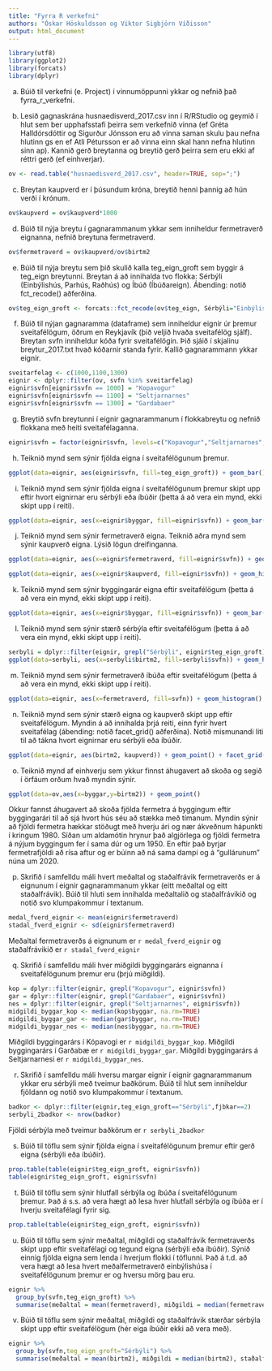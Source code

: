 ```yaml
---
title: "Fyrra R verkefni"
authors: "Óskar Höskuldsson og Viktor Sigbjörn Víðisson"
output: html_document
---
```


```r

library(utf8)
library(ggplot2)
library(forcats)
library(dplyr)
```

a)
Búið til verkefni (e. Project) í vinnumöppunni ykkar og nefnið það fyrra_r_verkefni.

b)
Lesið gagnaskrána husnaedisverd_2017.csv inn í R/RStudio og geymið í hlut sem ber upphafsstafi þeirra sem verkefnið vinna (ef Gréta Halldórsdóttir og Sigurður Jónsson eru að vinna saman skulu þau nefna hlutinn gs en ef Atli Pétursson er að vinna einn skal hann nefna hlutinn sinn ap). Kannið gerð breytanna og breytið gerð þeirra sem eru ekki af réttri gerð (ef einhverjar).
```r
ov <- read.table("husnaedisverd_2017.csv", header=TRUE, sep=";")
```
c)
Breytan kaupverd er í þúsundum króna, breytið henni þannig að hún verði í krónum.
```r
ov$kaupverd = ov$kaupverd*1000
```
d)
Búið til nýja breytu í gagnarammanum ykkar sem inniheldur fermetraverð eignanna, nefnið breytuna fermetraverd.
```r
ov$fermetraverd = ov$kaupverd/ov$birtm2
```
e)
Búið til nýja breytu sem þið skulið kalla teg_eign_groft sem byggir á teg_eign breytunni. Breytan á að innihalda tvo flokka: Sérbýli (Einbýlishús, Parhús, Raðhús) og Íbúð (Íbúðareign). Ábending: notið fct_recode() aðferðina.
```r
ov$teg_eign_groft <- forcats::fct_recode(ov$teg_eign, Sérbýli="Einbýlishús", Sérbýli="Parhús", Sérbýli="Raðhús", Íbúð="Íbúðareign")
```
f)
Búið til nýjan gagnaramma (dataframe) sem inniheldur eignir úr þremur sveitafélögum, öðrum en Reykjavík (þið veljið hvaða sveitafélög sjálf). Breytan svfn inniheldur kóða fyrir sveitafélögin. Þið sjáið í skjalinu breytur_2017.txt hvað kóðarnir standa fyrir. Kallið gagnarammann ykkar eignir.
```r
sveitarfelag <- c(1000,1100,1300)
eignir <- dplyr::filter(ov, svfn %in% sveitarfelag)
eignir$svfn[eignir$svfn == 1000] = "Kopavogur"
eignir$svfn[eignir$svfn == 1100] = "Seltjarnarnes"
eignir$svfn[eignir$svfn == 1300] = "Gardabaer"
```
g)
Breytið svfn breytunni í eignir gagnarammanum í flokkabreytu og nefnið flokkana með heiti sveitafélaganna.
```r
eignir$svfn = factor(eignir$svfn, levels=c("Kopavogur","Seltjarnarnes","Gardabaer"))
```
h)
Teiknið mynd sem sýnir fjölda eigna í sveitafélögunum þremur.
```r
ggplot(data=eignir, aes(eignir$svfn, fill=teg_eign_groft)) + geom_bar()
```



i)
Teiknið mynd sem sýnir fjölda eigna í sveitafélögunum þremur skipt upp eftir hvort eignirnar eru sérbýli eða íbúðir (þetta á að vera ein mynd, ekki skipt upp í reiti).



```r
ggplot(data=eignir, aes(x=eignir$byggar, fill=eignir$svfn)) + geom_bar()
```


j)
Teiknið mynd sem sýnir fermetraverð eigna. Teiknið aðra mynd sem sýnir kaupverð eigna. Lýsið lögun dreifinganna.



```r

ggplot(data=eignir, aes(x=eignir$fermetraverd, fill=eignir$svfn)) + geom_histogram() 

ggplot(data=eignir, aes(x=eignir$kaupverd, fill=eignir$svfn)) + geom_histogram()

```



k)
Teiknið mynd sem sýnir byggingarár eigna eftir sveitafélögum (þetta á að vera ein mynd, ekki skipt upp í reiti).


```r
ggplot(data=eignir, aes(x=eignir$byggar, fill=eignir$svfn)) + geom_bar()
```


l)
Teiknið mynd sem sýnir stærð sérbýla eftir sveitafélögum (þetta á að vera ein mynd, ekki skipt upp í reiti).


```r
serbyli = dplyr::filter(eignir, grepl("Sérbýli", eignir$teg_eign_groft))
ggplot(data=serbyli, aes(x=serbyli$birtm2, fill=serbyli$svfn)) + geom_histogram()
```



m)
Teiknið mynd sem sýnir fermetraverð íbúða eftir sveitafélögum (þetta á að vera ein mynd, ekki skipt upp í reiti).



```r
ggplot(data=eignir, aes(x=fermetraverd, fill=svfn)) + geom_histogram()
```



n)
Teiknið mynd sem sýnir stærð eigna og kaupverð skipt upp eftir sveitafélögum. Myndin á að innihalda þrjá reiti, einn fyrir hvert sveitafélag (ábending: notið facet_grid() aðferðina). Notið mismunandi liti til að tákna hvort eignirnar eru sérbýli eða íbúðir.



```r
ggplot(data=eignir, aes(birtm2, kaupverd)) + geom_point() + facet_grid(.~svfn)
```


o)
Teiknið mynd af einhverju sem ykkur finnst áhugavert að skoða og segið í örfáum orðum hvað myndin sýnir.


```r
ggplot(data=ov,aes(x=byggar,y=birtm2)) + geom_point()
```



Okkur fannst áhugavert að skoða fjölda fermetra á byggingum eftir byggingarári til að sjá hvort hús séu að stækka með tímanum. Myndin sýnir að fjöldi fermetra hækkar stöðugt með hverju ári og nær ákveðnum hápunkti í kringum 1980. Síðan um aldamótin hrynur það algjörlega og fjöldi fermetra á nýjum byggingum fer í sama dúr og um 1950. En eftir það byrjar fermetrafjöldi að rísa aftur og er búinn að ná sama dampi og á "gullárunum" núna um 2020.



p)
Skrifið í samfelldu máli hvert meðaltal og staðalfrávik fermetraverðs er á eignunum í eignir gagnarammanum ykkar (eitt meðaltal og eitt staðalfrávik). Búið til hluti sem innihalda meðaltalið og staðalfrávikið og notið svo klumpakommur í textanum.


```r
medal_fverd_eignir <- mean(eignir$fermetraverd)
stadal_fverd_eignir <- sd(eignir$fermetraverd)
```
Meðaltal fermetraverðs á eignunum er `r medal_fverd_eignir` og staðalfrávikið er `r stadal_fverd_eignir`


q)
Skrifið í samfelldu máli hver miðgildi byggingarárs eignanna í sveitafélögunum þremur eru (þrjú miðgildi).

```r
kop = dplyr::filter(eignir, grepl("Kopavogur", eignir$svfn))
gar = dplyr::filter(eignir, grepl("Gardabaer", eignir$svfn))
nes = dplyr::filter(eignir, grepl("Seltjarnarnes", eignir$svfn))
midgildi_byggar_kop <- median(kop$byggar, na.rm=TRUE)
midgildi_byggar_gar <- median(gar$byggar, na.rm=TRUE)
midgildi_byggar_nes <- median(nes$byggar, na.rm=TRUE)
```
Miðgildi byggingarárs í Kópavogi er `r midgildi_byggar_kop`. Miðgildi byggingarárs í Garðabæ er `r midgildi_byggar_gar`. Miðgildi byggingarárs á Seltjarnarnesi er `r midgildi_byggar_nes`.


r)
Skrifið í samfelldu máli hversu margar eignir í eignir gagnarammanum ykkar eru sérbýli með tveimur baðkörum. Búið til hlut sem inniheldur fjöldann og notið svo klumpakommur í textanum.

```r
badkor <- dplyr::filter(eignir,teg_eign_groft=="Sérbýli",fjbkar==2)
serbyli_2badkor <- nrow(badkor)
```
Fjöldi sérbýla með tveimur baðkörum er `r serbyli_2badkor`


s)
Búið til töflu sem sýnir fjölda eigna í sveitafélögunum þremur eftir gerð eigna (sérbýli eða íbúðir).

```r
prop.table(table(eignir$teg_eign_groft, eignir$svfn))
table(eignir$teg_eign_groft, eignir$svfn)
```


t)
Búið til töflu sem sýnir hlutfall sérbýla og íbúða í sveitafélögunum þremur. Það á s.s. að vera hægt að lesa hver hlutfall sérbýla og íbúða er í hverju sveitafélagi fyrir sig.

```r
prop.table(table(eignir$teg_eign_groft, eignir$svfn))
```


u)
Búið til töflu sem sýnir meðaltal, miðgildi og staðalfrávik fermetraverðs skipt upp eftir sveitafélagi og tegund eigna (sérbýli eða íbúðir). Sýnið einnig fjölda eigna sem lenda í hverjum flokki í töflunni. Það á t.d. að vera hægt að lesa hvert meðalfermetraverð einbýlishúsa í sveitafélögunum þremur er og hversu mörg þau eru.

```r
eignir %>%
  group_by(svfn,teg_eign_groft) %>%
  summarise(meðaltal = mean(fermetraverd), miðgildi = median(fermetraverd), staðalfrávik = sd(fermetraverd),fjoldi=n())
```


v)
Búið til töflu sem sýnir meðaltal, miðgildi og staðalfrávik stærðar sérbýla skipt upp eftir sveitafélögum (hér eiga íbúðir ekki að vera með).

```r
eignir %>%
  group_by(svfn,teg_eign_groft="Sérbýli") %>%
  summarise(meðaltal = mean(birtm2), miðgildi = median(birtm2), staðalfrávik = sd(birtm2))
```




